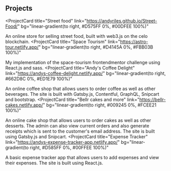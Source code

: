 ## Projects

<ProjectCard
  title="Street food"
  link="https://andyriles.github.io/Street-Food/"
  bg="linear-gradient(to right, #D575FF 0%, #00DFEE 100%)"
>
  An online store for selling street food, built with web3.js on the celo blockchain.
</ProjectCard>
<ProjectCard
  title="Space Tourism"
  link="https://astro-tour.netlify.app/"
  bg="linear-gradient(to right, #D4145A 0%, #FBB03B 100%)"
>
  My implementation of the space-tourism frontendmentor challenge using React.js
  and sass.
</ProjectCard>
<ProjectCard
  title="Andy's Coffee Delight"
  link="https://andys-coffee-delight.netlify.app/"
  bg="linear-gradient(to right, #662D8C 0%, #ED1E79 100%)"
>
  An online coffee shop that allows users to order coffee as well as other
  beverages. The site is built with Gatsby.js, Contentful, GraphQL, Snipcart and
  bootstrap.
</ProjectCard>
<ProjectCard
  title="Bellr cakes and more"
  link="https://bellr-cakes.netlify.app/"
  bg="linear-gradient(to right, #009245 0%, #FCEE21 100%)"
>
  An online cake shop that allows users to order cakes as well as other
  desserts. The admin can also view current orders and also generate receipts
  which is sent to the customer's email address. The site is built using
  Gatsby.js and Snipcart.
</ProjectCard>
<ProjectCard
  title="Expense Tracker"
  link="https://andys-expense-tracker-app.netlify.app/"
  bg="linear-gradient(to right, #D585FF 0%, #00FFEE 100%)"
>
  A basic expense tracker app that allows users to add expenses and view their
  expenses. The site is built using React.js.
</ProjectCard>
